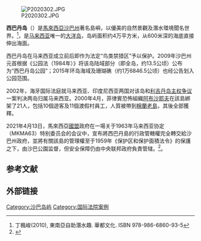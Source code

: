 {{Coord|4|6|52.86|N|118|37|43.52|E|type:isle|display=title}}
{{Location map
|Malaysia
|label=西巴丹岛
|lon_dir=E
|lat_dir=N
|lat_deg=4|lat_min=6|lat_sec=52.86
|lon_deg=118|lon_min=37|lon_sec=43.52
|position=left
|width=250
|float=right
|caption=西巴丹岛的位置
}}
[[File:P2020302.JPG|thumb]]

'''西巴丹岛'''（{{lang-ms|Pulau Sipadan}}）是[[馬來西亞|馬來西亞]][[沙巴州|沙巴州]]著名島嶼，以優美的自然景觀及潛水環境聞名世界。<ref>丁楓峻(2010),  東南亞自助潛水趣.  華都文化. ISBN 978-986-6860-93-5</ref>，是[[马来西亚|马来西亚]]唯一的[[大洋岛|大洋岛]]，岛屿面积约4万平方米，从600米深的海底直接伸出海面。

西巴丹岛在马来西亚成立前后即作为法定“鸟类禁猎区”予以保护。2009年沙巴州元首根据《公园法（1984年）》将该岛陆域部分（即全岛，约13.5公顷）公布为“西巴丹岛公园”；2015年环岛海域及珊瑚礁（约1万6846.5公顷）也经公告划入公园范围。

2002年，海牙国际法庭就马来西亚、印度尼西亚两国对该岛和[[利吉丹岛|利吉丹岛]][[利吉丹島和西巴丹島主權爭議|主权争议]]一案判决两岛归属马来西亚。2000年4月，菲律賓恐怖組織[[阿布沙耶夫|阿布沙耶夫]]在該島綁架了21人，包括10個遊客及11個渡假村員工，人質被帶到[[棉蘭老島|棉蘭老島]]，其後全部獲釋。

2021年4月13日，馬來西亞[[国民联盟_(马来西亚)|國盟]]政府在一場关于1963年马来西亚协定（MKMA63）特别委员会的会议中，宣布將西巴丹島的行政管轄權完全轉交給沙巴州政府，並將有關該島的管理權至于1959年《保护区和保护面積法令》的保護之下，由沙巴公園监督，但安全保障仍由中央联邦政府負責管辖。<ref>{{Cite web|url=https://www.astroawani.com/berita-malaysia/mkma63-kembalikan-kuasa-pentadbiran-sipadan-ligitan-kepada-sabah-kawalan-agihan-gas-kepada-sarawak-293319|accessdate=2021-04-15|work=www.astroawani.com|title=存档副本|archive-date=2021-04-17|archive-url=https://web.archive.org/web/20210417195504/https://www.astroawani.com/berita-malaysia/mkma63-kembalikan-kuasa-pentadbiran-sipadan-ligitan-kepada-sabah-kawalan-agihan-gas-kepada-sarawak-293319|dead-url=no}}</ref>。

== 参考文献 ==
{{reflist}}

==外部链接==
{{commonscat|Pulau Sipadan}}

{{馬來西亞小作品}}

[[Category:沙巴岛屿|Category:沙巴岛屿]]
[[Category:国际法院案例|Category:国际法院案例]]